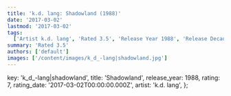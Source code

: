 ```yaml
---
title: 'k.d. lang: Shadowland (1988)'
date: '2017-03-02'
lastmod: '2017-03-02'
tags:
  ['Artist k.d. lang', 'Rated 3.5', 'Release Year 1988', 'Release Decade 1980']
summary: 'Rated 3.5'
authors: ['default']
images: ['/content/images/k_d_-lang|shadowland.jpg']
---
```


  key: 'k_d_-lang|shadowland',
  title: 'Shadowland',
  release_year: 1988,
  rating: 7,
  rating_date: '2017-03-02T00:00:00.000Z',
  artist: 'k.d. lang',
};

<MusicRating data={data} />
